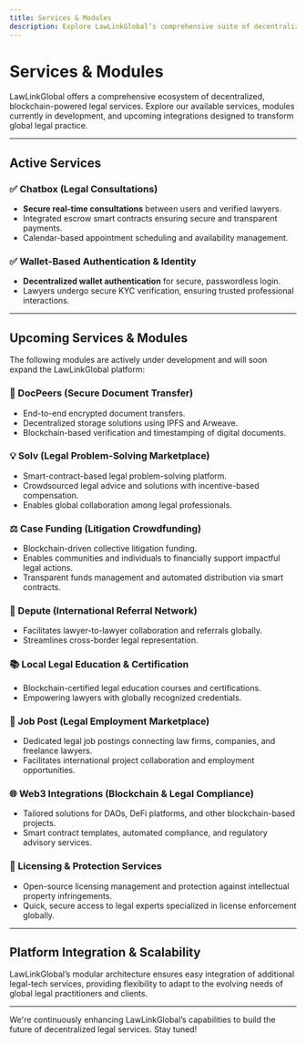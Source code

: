 ```yaml
---
title: Services & Modules
description: Explore LawLinkGlobal’s comprehensive suite of decentralized legal services, modules, and innovative blockchain-powered solutions.
---
```


# Services & Modules

LawLinkGlobal offers a comprehensive ecosystem of decentralized, blockchain-powered legal services. Explore our available services, modules currently in development, and upcoming integrations designed to transform global legal practice.

---

## **Active Services**

### ✅ Chatbox (Legal Consultations)

- **Secure real-time consultations** between users and verified lawyers.
- Integrated escrow smart contracts ensuring secure and transparent payments.
- Calendar-based appointment scheduling and availability management.

### ✅ Wallet-Based Authentication & Identity

- **Decentralized wallet authentication** for secure, passwordless login.
- Lawyers undergo secure KYC verification, ensuring trusted professional interactions.

---

## **Upcoming Services & Modules**

The following modules are actively under development and will soon expand the LawLinkGlobal platform:

### 📄 DocPeers (Secure Document Transfer)

- End-to-end encrypted document transfers.
- Decentralized storage solutions using IPFS and Arweave.
- Blockchain-based verification and timestamping of digital documents.

### 💡 Solv (Legal Problem-Solving Marketplace)

- Smart-contract-based legal problem-solving platform.
- Crowdsourced legal advice and solutions with incentive-based compensation.
- Enables global collaboration among legal professionals.

### ⚖️ Case Funding (Litigation Crowdfunding)

- Blockchain-driven collective litigation funding.
- Enables communities and individuals to financially support impactful legal actions.
- Transparent funds management and automated distribution via smart contracts.

### 🤝 Depute (International Referral Network)

- Facilitates lawyer-to-lawyer collaboration and referrals globally.
- Streamlines cross-border legal representation.

### 📚 Local Legal Education & Certification

- Blockchain-certified legal education courses and certifications.
- Empowering lawyers with globally recognized credentials.

### 💼 Job Post (Legal Employment Marketplace)

- Dedicated legal job postings connecting law firms, companies, and freelance lawyers.
- Facilitates international project collaboration and employment opportunities.

### 🌐 Web3 Integrations (Blockchain & Legal Compliance)

- Tailored solutions for DAOs, DeFi platforms, and other blockchain-based projects.
- Smart contract templates, automated compliance, and regulatory advisory services.

### 📑 Licensing & Protection Services

- Open-source licensing management and protection against intellectual property infringements.
- Quick, secure access to legal experts specialized in license enforcement globally.

---

## Platform Integration & Scalability

LawLinkGlobal’s modular architecture ensures easy integration of additional legal-tech services, providing flexibility to adapt to the evolving needs of global legal practitioners and clients.

---

We're continuously enhancing LawLinkGlobal’s capabilities to build the future of decentralized legal services. Stay tuned!
